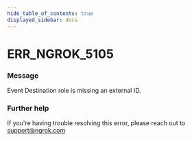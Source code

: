 ```yaml
---
hide_table_of_contents: true
displayed_sidebar: docs
---
```



# ERR_NGROK_5105

### Message

Event Destination role is missing an external ID.

<ErrorDetails error="err_ngrok_5105" />

### Further help

If you're having trouble resolving this error, please reach out to [support@ngrok.com](mailto:support@ngrok.com?subject=Help%20with%20ERR_NGROK_5105)

